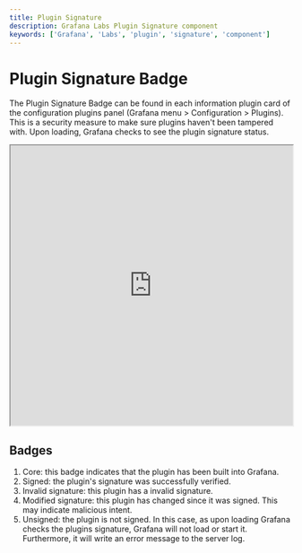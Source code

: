 ```yaml
---
title: Plugin Signature
description: Grafana Labs Plugin Signature component
keywords: ['Grafana', 'Labs', 'plugin', 'signature', 'component']
---
```



# Plugin Signature Badge <Badge text='draft' color='orange'></Badge>

The Plugin Signature Badge can be found in each information plugin card of the configuration plugins panel (Grafana menu > Configuration > Plugins). This is a security measure to make sure plugins haven't been tampered with. Upon loading, Grafana checks to see the plugin signature status.

<iframe
  src="https://developers.grafana.com/ui/latest/index.html?path=/story/data-display-pluginsignaturebadge--basic&full=1&shortcuts=false&singleStory=true"
  width="100%"
  height="500px"
></iframe>

## Badges

1. Core: this badge indicates that the plugin has been built into Grafana.
2. Signed: the plugin's signature was successfully verified.
3. Invalid signature: this plugin has a invalid signature.
4. Modified signature: this plugin has changed since it was signed. This may indicate malicious intent.
5. Unsigned: the plugin is not signed. In this case, as upon loading Grafana checks the plugins signature, Grafana will not load or start it. Furthermore, it will write an error message to the server log.


